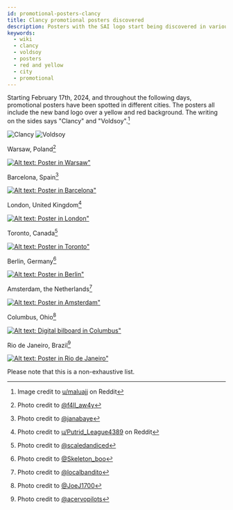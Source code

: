 ```yaml
---
id: promotional-posters-clancy
title: Clancy promotional posters discovered
description: Posters with the SAI logo start being discovered in various cities across the world.
keywords:
  - wiki
  - clancy
  - voldsoy
  - posters
  - red and yellow
  - city
  - promotional
---
```



Starting February 17th, 2024, and throughout the following days, promotional posters have been spotted in different cities.
The posters all include the new band logo over a yellow and red background. The writing on the sides says "Clancy" and "Voldsoy".[^1]

<img className={styles.sideBySide} src={clancyPoster} alt="Clancy"/>
<img className={styles.sideBySide} src={voldsoy} alt="Voldsoy"/>


Warsaw, Poland[^2]

[![Alt text: Poster in Warsaw"](./assets/warsaw24.jpg)](./assets/warsaw24.jpg)

Barcelona, Spain[^3]

[![Alt text: Poster in Barcelona"](./assets/barcelona24.jpg)](./assets/barcelona24.jpg)

London, United Kingdom[^4]

[![Alt text: Poster in London"](./assets/london24.jpg)](./assets/london24.jpg)

Toronto, Canada[^5]

[![Alt text: Poster in Toronto"](./assets/toronto24.jpg)](./assets/toronto24.jpg)

Berlin, Germany[^6]

[![Alt text: Poster in Berlin"](./assets/berlin24.jpg)](./assets/berlin24.jpg)

Amsterdam, the Netherlands[^7]

[![Alt text: Poster in Amsterdam"](./assets/amsterdam24.jpeg)](./assets/amsterdam24.jpeg)

Columbus, Ohio[^8]

[![Alt text: Digital bilboard in Columbus"](./assets/columbus24.jpg)](./assets/columbus24.jpg)

Rio de Janeiro, Brazil[^9]

[![Alt text: Poster in Rio de Janeiro"](./assets/rio24.jpg)](./assets/rio24.jpg)


Please note that this is a non-exhaustive list.

[^1]: Image credit to [u/maluajj](https://www.reddit.com/r/twentyonepilots/comments/1atasvu/i_may_be_stupid/?utm_source=share&utm_medium=web2x&context=3) on Reddit
[^2]: Photo credit to [@f4ll_aw4y](https://twitter.com/f4ll_aw4y/status/1758824392845295679)
[^3]: Photo credit to [@janabaye](https://twitter.com/janabaye/status/1759572710638686517?t=-ao30tnHlhhyRCR07QOOtw&s=19)
[^4]: Photo credit to [u/Putrid_League4389](https://www.reddit.com/r/twentyonepilots/comments/1aum5rl/spotted_in_london/?utm_source=share&utm_medium=web3x&utm_name=web3xcss&utm_term=1&utm_content=share_button) on Reddit
[^5]: Photo credit to [@scaledandiced](https://twitter.com/scaledandiced/status/1758975373407105101/photo/1)
[^6]: Photo credit to [@Skeleton_boo](https://twitter.com/Skeleton_boo/status/1759674667395145858/photo/1)
[^7]: Photo credit to [@localbandito](https://twitter.com/localbandito/status/1761417743742472539/photo/1)
[^8]: Photo credit to [@JoeJ1700](https://twitter.com/JoeJ1700/status/1760470629654917276)
[^9]: Photo credit to [@acervopilots](https://twitter.com/acervopilots/status/1759989110196797885)
